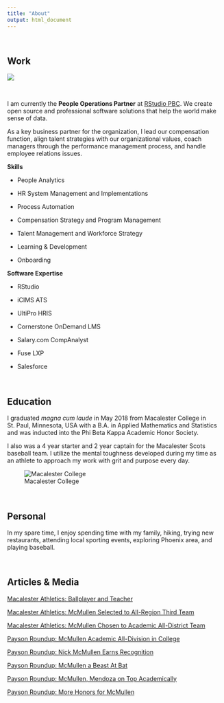```yaml
---
title: "About"
output: html_document
---
```


\ 

## Work

![](RStudio Logo.png)

\


I am currently the **People Operations Partner** at [RStudio PBC](https://rstudio.com/){target="_blank"}. We create open source and professional software solutions that help the world make sense of data.

As a key business partner for the organization, I lead our compensation function, align talent strategies with our organizational values, coach managers through the performance management process, and handle employee relations issues. 

**Skills**

* People Analytics

* HR System Management and Implementations

* Process Automation

* Compensation Strategy and Program Management

* Talent Management and Workforce Strategy

* Learning & Development 

* Onboarding


**Software Expertise**

* RStudio

* iCIMS ATS

* UltiPro HRIS

* Cornerstone OnDemand LMS

* Salary.com CompAnalyst

* Fuse LXP

* Salesforce



\


## Education

I graduated _magna cum laude_ in May 2018 from Macalester College in St. Paul, Minnesota, USA with a B.A. in Applied Mathematics and Statistics and was inducted into the Phi Beta Kappa Academic Honor Society.

I also was a 4 year starter and 2 year captain for the Macalester Scots baseball team. I utilize the mental toughness developed during my time as an athlete to approach my work with grit and purpose every day.

![Macalester College](macalesterOldMain.jpg)

\ 

## Personal

In my spare time, I enjoy spending time with my family, hiking, trying new restaurants, attending local sporting events, exploring Phoenix area, and playing baseball. 

\

## Articles & Media

[Macalester Athletics: Ballplayer and Teacher](https://www.macalester.edu/news/2016/03/ballplayer-and-teacher/)

[Macalester Athletics: McMullen Selected to All-Region Third Team](https://athletics.macalester.edu/news/2016/5/31/baseball-mcmullen-selected-to-all-region-third-team.aspx?path=baseball)

[Macalester Athletics: McMullen Chosen to Academic All-District Team](https://athletics.macalester.edu/news/2017/5/4/baseball-mcmullen-chosen-to-academic-all-district-team.aspx?path=baseball)

[Payson Roundup: McMullen Academic All-Division in College](https://www.paysonroundup.com/sports/local/nick-mcmullen-academic-all-division-in-college/article_d3b9e351-77a5-5e33-a21f-b14096b0e472.html)

[Payson Roundup: Nick McMullen Earns Recognition](https://www.paysonroundup.com/sports/local/nick-mcmullen-earns-recognition/article_e6144b4b-86f2-5403-8f51-e68e5253e7a3.html)

[Payson Roundup: McMullen a Beast At Bat](https://www.paysonroundup.com/sports/mcmullen-a-beast-at-bat/article_6513cf4d-9a0d-5cb1-becc-0fc01784fcb1.html)

[Payson Roundup: McMullen, Mendoza on Top Academically](https://www.paysonroundup.com/sports/mcmullen-mendoza-on-top-academically/article_949b11e1-3568-569e-956c-ee15da012681.html)

[Payson Roundup: More Honors for McMullen](https://www.paysonroundup.com/sports/more-honors-for-mcmullen/article_a2ef47cf-4862-5d12-82ee-776151d58c96.html)



